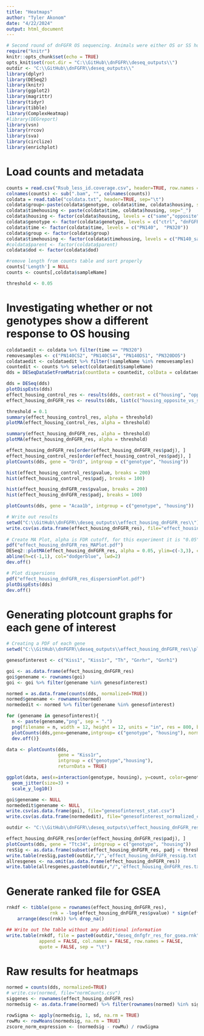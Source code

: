 ```yaml
---
title: "Heatmaps"
author: "Tyler Akonom"
date: "4/22/2024"
output: html_document
---
```


```r
# Second round of dnFGFR OS sequencing. Animals were either OS or SS housed for 140 or 320 days.
require("knitr")
knitr::opts_chunk$set(echo = TRUE)
opts_knit$set(root.dir = "C:\\GitHub\\dnFGFR\\deseq_outputs\\")
outdir <- "C:\\GitHub\\dnFGFR\\deseq_outputs\\"
library(dplyr)
library(DESeq2)
library(knitr)
library(ggplot2)
library(magrittr)
library(tidyr)
library(tibble)
library(ComplexHeatmap)
#library(DEGreport)
library(vsn)
library(rrcov)
library(sva)
library(circlize)
library(enrichplot)

```


# Load counts and metadata
```r
counts = read.csv("Rsub_less_id.coverage.csv", header=TRUE, row.names = 1)
colnames(counts) <- sub(".bam", "", colnames(counts))
coldata = read.table("coldata.txt", header=TRUE, sep="\t")
coldata$group<-paste(coldata$genotype, coldata$time, coldata$housing, sep="_")
coldata$timehousing <- paste(coldata$time, coldata$housing, sep="_")
coldata$housing <- factor(coldata$housing, levels = c("same","opposite"))
coldata$genotype <- factor(coldata$genotype, levels = c("ctrl", "dnFGFR"))
coldata$time <- factor(coldata$time, levels = c("PN140",  "PN320"))
coldata$group <- factor(coldata$group)
coldata$timehousing <- factor(coldata$timehousing, levels = c("PN140_same", "PN140_opposite","PN320_same", "PN320_opposite"))
#coldata$parent <- factor(coldata$parent)
coldata$dod <- factor(coldata$dod)

#remove length from counts table and sort properly
counts['Length'] = NULL
counts <- counts[,coldata$sampleName]

threshold <- 0.05
```


# Investigating whether or not genotypes show a different response to OS housing
```r
coldataedit <- coldata %>% filter(time == "PN320")
removesamples <- c("PN140CS2", "PN140CS4", "PN140DS1", "PN320DO5")
coldataedit <- coldataedit %>% filter(!sampleName %in% removesamples)
countedit <- counts %>% select(coldataedit$sampleName)
dds = DESeqDataSetFromMatrix(countData = countedit, colData = coldataedit, design = ~genotype + housing + genotype:housing)

dds = DESeq(dds)
plotDispEsts(dds)
effect_housing_control_res <- results(dds, contrast = c("housing", "opposite", "same"))
effect_housing_dnFGFR_res <- results(dds, list(c("housing_opposite_vs_same", "genotypednFGFR.housingopposite")))

threshold = 0.1
summary(effect_housing_control_res, alpha = threshold)
plotMA(effect_housing_control_res, alpha = threshold)

summary(effect_housing_dnFGFR_res, alpha = threshold)
plotMA(effect_housing_dnFGFR_res, alpha = threshold)

effect_housing_dnFGFR_res[order(effect_housing_dnFGFR_res$padj), ]
effect_housing_control_res[order(effect_housing_control_res$padj), ]
plotCounts(dds, gene = "Drd3", intgroup = c("genotype", "housing"))

hist(effect_housing_control_res$pvalue, breaks = 200)
hist(effect_housing_control_res$padj, breaks = 100)

hist(effect_housing_dnFGFR_res$pvalue, breaks = 200)
hist(effect_housing_dnFGFR_res$padj, breaks = 100)

plotCounts(dds, gene = "Acaa1b", intgroup = c("genotype", "housing"))
```


```r
# Write out results
setwd("C:\\GitHub\\dnFGFR\\deseq_outputs\\effect_housing_dnFGFR_res\\")
write.csv(as.data.frame(effect_housing_dnFGFR_res), file="effect_housing_dnFGFR_res.csv")
 
# Create MA Plot, alpha is FDR cutoff, for this experiment it is "0.05"
pdf("effect_housing_dnFGFR_res_MAPlot.pdf")
DESeq2::plotMA(effect_housing_dnFGFR_res, alpha = 0.05, ylim=c(-3,3), cex=.4)
abline(h=c(-1,1), col="dodgerblue", lwd=2)
dev.off()

# Plot dispersions
pdf("effect_housing_dnFGFR_res_dispersionPlot.pdf")
plotDispEsts(dds)
dev.off()
```

# Generating plotcount graphs for each gene of interest
```r
# Creating a PDF of each gene
setwd("C:\\GitHub\\dnFGFR\\deseq_outputs\\effect_housing_dnFGFR_res\\plotcounts\\")

genesofinterest <- c("Kiss1", "Kiss1r", "Th", "Gnrhr", "Gnrh1")

goi <- as.data.frame(effect_housing_dnFGFR_res)
goi$genename <- rownames(goi)
goi <- goi %>% filter(genename %in% genesofinterest)

normed = as.data.frame(counts(dds, normalized=TRUE))
normed$genename <- rownames(normed)
normededit <- normed %>% filter(genename %in% genesofinterest)

for (genename in genesofinterest){
  n <- paste(genename,"png", sep = ".")
  png(filename = n, width = 12, height = 12, units = "in", res = 800, bg= "white")
  plotCounts(dds,gene=genename,intgroup= c("genotype", "housing"), normalized = TRUE)
  dev.off()}

data <- plotCounts(dds, 
                   gene = "Kiss1r", 
                   intgroup = c("genotype","housing"), 
                   returnData = TRUE)

ggplot(data, aes(x=interaction(genotype, housing), y=count, color=genotype, shape=housing)) + 
  geom_jitter(size=3) + 
  scale_y_log10()

goi$genename <- NULL
normededit$genename <- NULL
write.csv(as.data.frame(goi), file="genesofinterest_stat.csv")
write.csv(as.data.frame(normededit), file="genesofinterest_normalized_counts.csv")
```


```r
outdir <- "C:\\GitHub\\dnFGFR\\deseq_outputs\\effect_housing_dnFGFR_res\\"

effect_housing_dnFGFR_res[order(effect_housing_dnFGFR_res$padj), ]
plotCounts(dds, gene = "Ttc34", intgroup = c("genotype", "housing"))
resSig <- as.data.frame(subset(effect_housing_dnFGFR_res, padj < threshold))
write.table(resSig,paste0(outdir,"/",'effect_housing_dnFGFR_ressig.txt', sep=""), sep="\t",append = FALSE, quote = FALSE)
allresgenes <- na.omit(as.data.frame(effect_housing_dnFGFR_res))
write.table(allresgenes,paste0(outdir,"/",'effect_housing_dnFGFR_res.txt', sep=""), sep="\t",append = FALSE, quote = FALSE)

```

# Generate ranked file for GSEA
```r

rnkdf <- tibble(gene = rownames(effect_housing_dnFGFR_res),
				rnk = -log(effect_housing_dnFGFR_res$pvalue) * sign(effect_housing_dnFGFR_res$log2FoldChange)) %>%
	arrange(desc(rnk)) %>% drop_na()

## Write out the table without any additional information
write.table(rnkdf, file = paste0(outdir,"deseq_dnfgfr_res_for_gsea.rnk"),
			append = FALSE, col.names = FALSE, row.names = FALSE,
			quote = FALSE, sep = "\t")

```


# Raw results for heatmaps
```r
normed = counts(dds, normalized=TRUE)
# write.csv(normed, file="normCounts.csv")
siggenes <- rownames(effect_housing_dnFGFR_res)
normedsig <- as.data.frame(normed) %>% filter(rownames(normed) %in% siggenes)

rowSigma <- apply(normedsig, 1, sd, na.rm = TRUE)
rowMu <- rowMeans(normedsig, na.rm = TRUE)
zscore_norm_expression <- (normedsig - rowMu) / rowSigma

```






